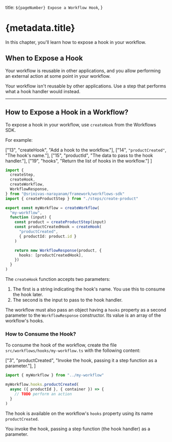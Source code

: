   title: `${pageNumber} Expose a Workflow Hook`,
}

# {metadata.title}

In this chapter, you'll learn how to expose a hook in your workflow.

## When to Expose a Hook

<Note title="Expose workflow hooks when" type="success">

Your workflow is reusable in other applications, and you allow performing an external action at some point in your workflow.

</Note>

<Note title="Don't expose workflow hooks if" type="error">

Your workflow isn't reusable by other applications. Use a step that performs what a hook handler would instead.

</Note>

---

## How to Expose a Hook in a Workflow?

To expose a hook in your workflow, use `createHook` from the Workflows SDK.

For example:

  ["13", "createHook", "Add a hook to the workflow."],
  ["14", `"productCreated"`, "The hook's name."],
  ["15", "productId", "The data to pass to the hook handler."],
  ["19", "hooks", "Return the list of hooks in the workflow."]
]

```ts title="src/workflows/my-workflow/index.ts" highlights={hookHighlights}
import {
  createStep,
  createHook,
  createWorkflow,
  WorkflowResponse,
} from "@srinivas-narayanam/framework/workflows-sdk"
import { createProductStep } from "./steps/create-product"

export const myWorkflow = createWorkflow(
  "my-workflow", 
  function (input) {
    const product = createProductStep(input)
    const productCreatedHook = createHook(
      "productCreated", 
      { productId: product.id }
    )

    return new WorkflowResponse(product, {
      hooks: [productCreatedHook],
    })
  }
)
```

The `createHook` function accepts two parameters:

1. The first is a string indicating the hook's name. You use this to consume the hook later.
2. The second is the input to pass to the hook handler.

The workflow must also pass an object having a `hooks` property as a second parameter to the `WorkflowResponse` constructor. Its value is an array of the workflow's hooks.

### How to Consume the Hook?

To consume the hook of the workflow, create the file `src/workflows/hooks/my-workflow.ts` with the following content:

  ["3", "productCreated", "Invoke the hook, passing it a step function as a parameter."],
]

```ts title="src/workflows/hooks/my-workflow.ts" highlights={handlerHighlights}
import { myWorkflow } from "../my-workflow"

myWorkflow.hooks.productCreated(
  async ({ productId }, { container }) => {
    // TODO perform an action
  }
)
```

The hook is available on the workflow's `hooks` property using its name `productCreated`.

You invoke the hook, passing a step function (the hook handler) as a parameter.
